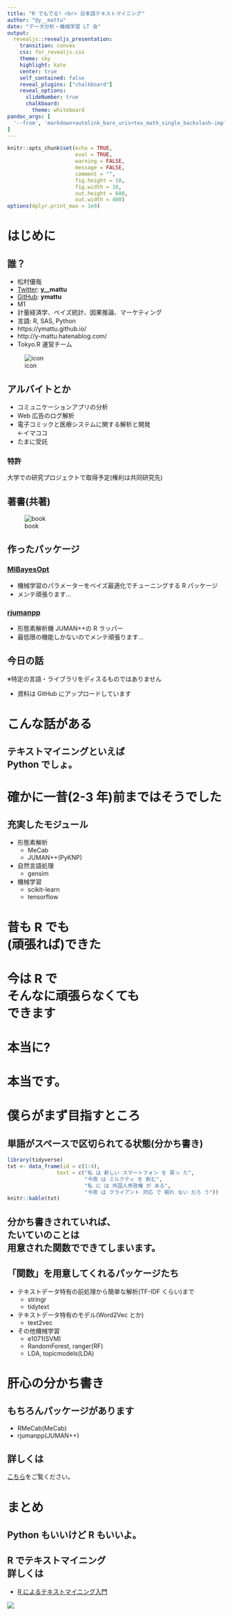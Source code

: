 ```yaml
---
title: "R でもでる! <br> 日本語テキストマイニング"
author: "@y__mattu"
date: "データ分析・機械学習 LT 会"
output:
  revealjs::revealjs_presentation:
    transition: convex
    css: for_revealjs.css
    theme: sky
    highlight: kate
    center: true
    self_contained: false
    reveal_plugins: ["chalkboard"]
    reveal_options:
      slideNumber: true
      chalkboard:
        theme: whiteboard
pandoc_args: [
  '--from', 'markdown+autolink_bare_uris+tex_math_single_backslash-implicit_figures'
]
---
```


```r
knitr::opts_chunk$set(echo = TRUE,
                      eval = TRUE,
                      warning = FALSE,
                      message = FALSE,
                      comment = "",
                      fig.height = 10,
                      fig.width = 10,
                      out.height = 600,
                      out.width = 400)
options(dplyr.print_max = 1e9)
```


# はじめに

## 誰？

<div class="column1">
- 松村優哉
- <u>Twitter</u>: **y\_\_mattu**
- <u>GitHub</u>: **ymattu**
- M1
- 計量経済学、ベイズ統計、因果推論、マーケティング
- 言語: R, SAS, Python
- https://ymattu.github.io/
- http://y-mattu.hatenablog.com/
- Tokyo.R 運営チーム
</div>

<div class="column2">
![icon](./slide_img/twitter_icon.jpg)
</div>

## アルバイトとか
- コミュニケーションアプリの分析
- Web 広告のログ解析
- 電子コミックと医療システムに関する解析と開発 <br> ←イマココ
- たまに受託

### 特許
大学での研究プロジェクトで取得予定(権利は共同研究先)

## 著書(共著)
![book](./slide_img/datasci.jpg)

## 作ったパッケージ
### [MlBayesOpt](https://github.com/ymattu/MlBayesOpt)
- 機械学習のパラメーターをベイズ最適化でチューニングする R パッケージ
- メンテ頑張ります...

### [rjumanpp](https://github.com/ymattu/rjumanpp)
- 形態素解析機 JUMAN++の R ラッパー
- 最低限の機能しかないのでメンテ頑張ります...


## 今日の話
※特定の言語・ライブラリをディスるものではありません

- 資料は GitHub にアップロードしています



# こんな話がある
## テキストマイニングといえば <br> Python でしょ。

# 確かに一昔(2-3 年)前まではそうでした {#ago}
## 充実したモジュール
- 形態素解析
    - MeCab
    - JUMAN++(PyKNP)
- 自然言語処理
    - gensim
- 機械学習
    - scikit-learn
    - tensorflow

# 昔も R でも <br> (頑張れば)できた

# 今は R で <br> そんなに頑張らなくても <br> できます

# 本当に?

# 本当です。

# 僕らがまず目指すところ

## 単語がスペースで区切られてる状態(分かち書き)
```r
library(tidyverse)
txt <- data_frame(id = c(1:4),
                text = c("私 は 新しい スマートフォン を 買っ た",
                         "今夜 は ミルクティ を 飲む",
                         "私 に は 外国人参政権 が ある",
                         "今夜 は クライアント 対応 で 眠れ ない だろ う"))
knitr::kable(txt)
```

## 分かち書きされていれば、<br>たいていのことは <br> 用意された関数でできてしまいます。

## 「関数」を用意してくれるパッケージたち
- テキストデータ特有の前処理から簡単な解析(TF-IDF くらい)まで
    - stringr
    - tidytext
- テキストデータ特有のモデル(Word2Vec とか)
    - text2vec

- その他機械学習
    - e1071(SVM)
    - RandomForest, ranger(RF)
    - LDA, topicmodels(LDA)

# 肝心の分かち書き
## もちろんパッケージがあります
- RMeCab(MeCab)
- rjumanpp(JUMAN++)

## 詳しくは
[こちら](https://ymattu.github.io/TokyoR64/apply/apply.html#/)をご覧ください。


# まとめ
## Python もいいけど R もいいよ。

## R でテキストマイニング <br> 詳しくは
<div class="column1">
- [R によるテキストマイニング入門](https://www.amazon.co.jp/R%E3%81%AB%E3%82%88%E3%82%8B%E3%83%86%E3%82%AD%E3%82%B9%E3%83%88%E3%83%9E%E3%82%A4%E3%83%8B%E3%83%B3%E3%82%B0%E5%85%A5%E9%96%80-%E7%9F%B3%E7%94%B0-%E5%9F%BA%E5%BA%83/dp/4627848420/ref=pd_sim_14_2?_encoding=UTF8&psc=1&refRID=EFB8WVH6SXTMJJD206PG)
</div>

<div class="column2">
![](./slide_img/rtextmining.jpg)
</div>
